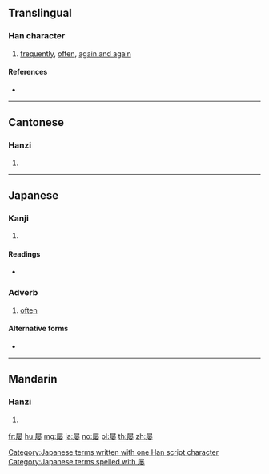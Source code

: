 {{also|屢}}
==Translingual==

===Han character===
{{Han char|rn=44|rad=尸|as=09|sn=12|four=|canj=SFDV|ids=⿸尸娄}}

# [[frequently]], [[often]], [[again and again]]

====References====
* {{Han ref|kx=0303.181|dkj=07770|dj=0601.080|hdz=20978.190|uh=5C61|ud=23649}}

----

==Cantonese==

===Hanzi===
{{yue-hanzi|jyut=[[leoi5]]|y=leui5|tra=屢}}

# {{defn|lang=yue|sort=尸09}}

----

==Japanese==

===Kanji===
{{ja-kanji|grade=|rs=尸09}}

# {{defn|lang=ja|sort=尸09}}

====Readings====
* {{ja-readings|on=[[る]] (ru)|kun=[[しばしば]] (shibashiba)}}

===Adverb===
{{ja-pos|k|adverb|hira=しばしば|rom=shibashiba}}

# [[often]]

====Alternative forms====
* {{l/ja|屡々}}

[[Category:Japanese terms written with one Han script character]]
[[Category:Japanese terms spelled with 屡]]

----

==Mandarin==

===Hanzi===
{{cmn-hanzi|tra=屢|pin=[[lǚ]] ([[lü3]])|wg=lü<sup>3</sup>}}

# {{defn|lang=cmn|sort=尸09}}

[[fr:屡]]
[[hu:屡]]
[[mg:屡]]
[[ja:屡]]
[[no:屡]]
[[pl:屡]]
[[th:屡]]
[[zh:屡]]